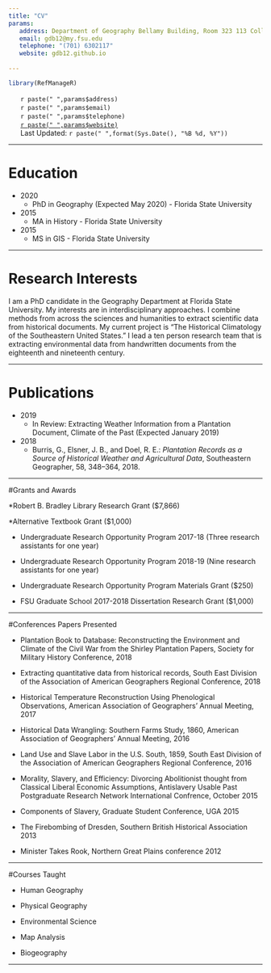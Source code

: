 ```yaml
---
title: "CV"
params:
   address: Department of Geography Bellamy Building, Room 323 113 Collegiate Loop PO Box 3062190 Tallahassee FL 32306
   email: gdb12@my.fsu.edu
   telephone: "(701) 6302117"
   website: gdb12.github.io
   
---
```


 <!--html_preserve-->
<style type="text/css">
ul.CV {
list-style-type: none;
}
</style>
<!--/html_preserve-->

```r
library(RefManageR)
```

<ul class="CV">
<li><i class="fa fa-home" aria-hidden="true"></i>  `r paste(" ",params$address)`</li>
<li><i class="fa fa-envelope-o" aria-hidden="true"></i>  `r paste(" ",params$email)`</li>
<li><i class="fa fa-mobile" aria-hidden="true"></i>  `r paste(" ",params$telephone)`</li>
<li><i class="fa fa-globe" aria-hidden="true"></i>  [`r paste(" ",params$website)`](`r params$website`)</li>
<li><i class="fa fa-clock-o" aria-hidden="true"></i> Last Updated: `r paste(" ",format(Sys.Date(), "%B %d, %Y"))`</li>
</ul>


*************

# Education

* 2020
    + PhD in Geography (Expected May 2020) - Florida State University
* 2015
    + MA in History - Florida State University
* 2015
    + MS in GIS - Florida State University

*************

# Research Interests

I am a PhD candidate in the Geography Department at Florida State University. My interests are in interdisciplinary approaches. I combine methods from across the sciences and humanities to extract scientific data from historical documents. My current project is “The Historical Climatology of the Southeastern United States.” I lead a ten person research team that is extracting environmental data from handwritten documents from the eighteenth and nineteenth century.

*************

# Publications

* 2019
    + In Review: Extracting Weather Information from a Plantation Document, Climate of the Past (Expected January 2019)
* 2018
    + Burris, G., Elsner, J. B., and Doel, R. E.: *Plantation Records as a Source of Historical Weather and Agricultural Data*, Southeastern Geographer, 58, 348–364, 2018.

*************

#Grants and Awards

*Robert B. Bradley Library Research Grant ($7,866)

*Alternative Textbook Grant ($1,000)

* Undergraduate Research Opportunity Program 2017-18 (Three research assistants for one year)

* Undergraduate Research Opportunity Program 2018-19 (Nine research assistants for one year)

* Undergraduate Research Opportunity Program Materials Grant ($250)

* FSU Graduate School 2017-2018 Dissertation Research Grant ($1,000)

*************

#Conferences Papers Presented

* Plantation Book to Database: Reconstructing the Environment and Climate of the Civil War from the Shirley Plantation Papers, Society for Military History Conference, 2018

* Extracting quantitative data from historical records, South East Division of the Association of American Geographers Regional Conference, 2018

* Historical Temperature Reconstruction Using Phenological Observations,  American Association of Geographers’ Annual Meeting, 2017

* Historical Data Wrangling: Southern Farms Study, 1860,  American Association of Geographers’ Annual Meeting, 2016

* Land Use and Slave Labor in the U.S. South, 1859, South East Division of the Association of American Geographers Regional Conference, 2016

* Morality, Slavery, and Efficiency: Divorcing Abolitionist thought from Classical Liberal Economic Assumptions, Antislavery Usable Past Postgraduate Research Network International Confrence, October 2015

* Components of Slavery, Graduate Student Conference, UGA 2015

* The Firebombing of Dresden, Southern British Historical Association 2013

* Minister Takes Rook, Northern Great Plains conference 2012

*************

#Courses Taught

* Human Geography

* Physical Geography

* Environmental Science

* Map Analysis

* Biogeography

*************